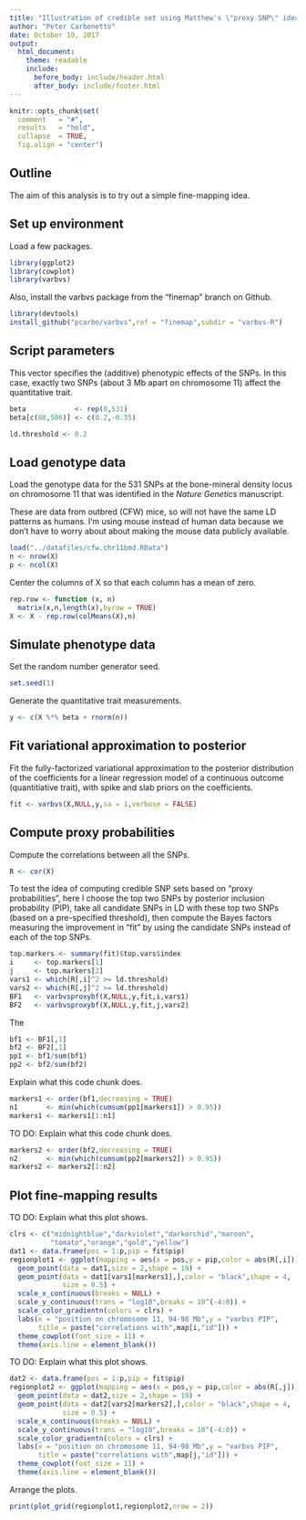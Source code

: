 ```yaml
---
title: "Illustration of credible set using Matthew's \"proxy SNP\" idea"
author: "Peter Carbonetto"
date: October 19, 2017
output:
  html_document:
    theme: readable
    include:
      before_body: include/header.html
      after_body: include/footer.html
---
```


```r
knitr::opts_chunk$set(
  comment   = "#",
  results   = "hold",
  collapse  = TRUE,
  fig.align = "center")
```

## Outline

The aim of this analysis is to try out a simple fine-mapping idea.

## Set up environment

Load a few packages.

```r
library(ggplot2)
library(cowplot)
library(varbvs)
```

Also, install the varbvs package from the "finemap" branch on Github.

```r
library(devtools)
install_github("pcarbo/varbvs",ref = "finemap",subdir = "varbvs-R")
```

## Script parameters

This vector specifies the (additive) phenotypic effects of the
SNPs. In this case, exactly two SNPs (about 3 Mb apart on chromosome
11) affect the quantitative trait.

```r
beta            <- rep(0,531)
beta[c(88,506)] <- c(0.2,-0.35)
```

```r
ld.threshold <- 0.2
```

## Load genotype data

Load the genotype data for the 531 SNPs at the bone-mineral density
locus on chromosome 11 that was identified in the *Nature Genetics*
manuscript.

These are data from outbred (CFW) mice, so will not have the same LD
patterns as humans. I'm using mouse instead of human data because we
don't have to worry about about making the mouse data publicly
available.

```r
load("../datafiles/cfw.chr11bmd.RData")
n <- nrow(X)
p <- ncol(X)
```

Center the columns of X so that each column has a mean of zero.

```r
rep.row <- function (x, n)
  matrix(x,n,length(x),byrow = TRUE)
X <- X - rep.row(colMeans(X),n)
```

## Simulate phenotype data

Set the random number generator seed.

```r
set.seed(1)
```

Generate the quantitative trait measurements.

```r
y <- c(X %*% beta + rnorm(n))
```

## Fit variational approximation to posterior

Fit the fully-factorized variational approximation to the posterior
distribution of the coefficients for a linear regression model of a
continuous outcome (quantitiative trait), with spike and slab priors on
the coefficients. 

```r
fit <- varbvs(X,NULL,y,sa = 1,verbose = FALSE)
```

## Compute proxy probabilities

Compute the correlations between all the SNPs.

```r
R <- cor(X)
```

To test the idea of computing credible SNP sets based on "proxy
probabilities", here I choose the top two SNPs by posterior inclusion
probability (PIP), take all candidate SNPs in LD with these top two
SNPs (based on a pre-specified threshold), then compute the Bayes
factors measuring the improvement in "fit" by using the candidate SNPs
instead of each of the top SNPs.

```r
top.markers <- summary(fit)$top.vars$index
i     <- top.markers[1]
j     <- top.markers[2]
vars1 <- which(R[,i]^2 >= ld.threshold)
vars2 <- which(R[,j]^2 >= ld.threshold)
BF1   <- varbvsproxybf(X,NULL,y,fit,i,vars1) 
BF2   <- varbvsproxybf(X,NULL,y,fit,j,vars2)
```

The 

```r
bf1 <- BF1[,1]
bf2 <- BF2[,1]
pp1 <- bf1/sum(bf1)
pp2 <- bf2/sum(bf2)
```

Explain what this code chunk does.

```r
markers1 <- order(bf1,decreasing = TRUE)
n1       <- min(which(cumsum(pp1[markers1]) > 0.95))
markers1 <- markers1[1:n1]
```

TO DO: Explain what this code chunk does.

```r
markers2 <- order(bf2,decreasing = TRUE)
n2       <- min(which(cumsum(pp2[markers2]) > 0.95))
markers2 <- markers2[1:n2]
```

## Plot fine-mapping results

TO DO: Explain what this plot shows.

```r
clrs <- c("midnightblue","darkviolet","darkorchid","maroon",
          "tomato","orange","gold","yellow")
dat1 <- data.frame(pos = 1:p,pip = fit$pip)
regionplot1 <- ggplot(mapping = aes(x = pos,y = pip,color = abs(R[,i]))) +
  geom_point(data = dat1,size = 2,shape = 19) +
  geom_point(data = dat1[vars1[markers1],],color = "black",shape = 4,
             size = 0.5) +
  scale_x_continuous(breaks = NULL) +
  scale_y_continuous(trans = "log10",breaks = 10^(-4:0)) +
  scale_color_gradientn(colors = clrs) +
  labs(x = "position on chromosome 11, 94-98 Mb",y = "varbvs PIP",
       title = paste("correlations with",map[i,"id"])) +
  theme_cowplot(font_size = 11) +
  theme(axis.line = element_blank())
```

TO DO: Explain what this plot shows.

```r
dat2 <- data.frame(pos = 1:p,pip = fit$pip)
regionplot2 <- ggplot(mapping = aes(x = pos,y = pip,color = abs(R[,j]))) +
  geom_point(data = dat2,size = 2,shape = 19) +
  geom_point(data = dat2[vars2[markers2],],color = "black",shape = 4,
             size = 0.5) +
  scale_x_continuous(breaks = NULL) +
  scale_y_continuous(trans = "log10",breaks = 10^(-4:0)) +
  scale_color_gradientn(colors = clrs) +
  labs(x = "position on chromosome 11, 94-98 Mb",y = "varbvs PIP",
       title = paste("correlations with",map[j,"id"])) +
  theme_cowplot(font_size = 11) +
  theme(axis.line = element_blank())
```

Arrange the plots.

```r
print(plot_grid(regionplot1,regionplot2,nrow = 2))
```
